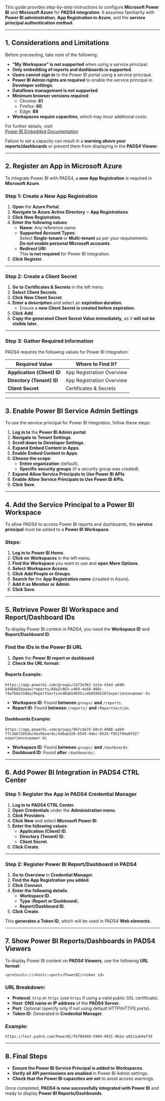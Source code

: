 This guide provides step-by-step instructions to configure **Microsoft Power BI** and **Microsoft Azure** for **PADS4 integration**. It assumes familiarity with **Power BI administration**, **App Registration in Azure**, and the **service principal authentication method**.

---

## **1. Considerations and Limitations**
Before proceeding, take note of the following:

- **"My Workspace" is not supported** when using a service principal.
- **Only embedding of reports and dashboards is supported**.
- **Users cannot sign in** to the Power BI portal using a service principal.
- **Power BI Admin rights are required** to enable the service principal in **Developer settings**.
- **Dataflows management is not supported**.
- **Minimum browser versions required**:
  - Chrome: **61**
  - Firefox: **60**
  - Edge: **88**
- **Workspaces require capacities**, which may incur additional costs.

For further details, visit:  
[Power BI Embedded Documentation](https://learn.microsoft.com/en-us/power-bi/developer/embedded/move-to-production)

Failure to set a capacity can result in a **warning above your reports/dashboards** or prevent them from displaying in the **PADS4 Viewer**.

---

## **2. Register an App in Microsoft Azure**
To integrate Power BI with PADS4, a **new App Registration** is required in **Microsoft Azure**.

### **Step 1: Create a New App Registration**
1. **Open** the **Azure Portal**.
2. **Navigate to** **Azure Active Directory** > **App Registrations**.
3. **Click** **New Registration**.
4. **Enter the following values**:
   - **Name**: Any reference name.
   - **Supported Account Types**:  
     Select **Single-tenant** or **Multi-tenant** as per your requirements.  
     **Do not enable personal Microsoft accounts**.
   - **Redirect URI**:  
     This **is not required** for Power BI integration.
5. **Click** **Register**.

---

### **Step 2: Create a Client Secret**
1. **Go to** **Certificates & Secrets** in the left menu.
2. **Select** **Client Secrets**.
3. **Click** **New Client Secret**.
4. **Enter a description** and select an **expiration duration**.
   - Ensure a **new Client Secret is created before expiration**.
5. **Click** **Add**.
6. **Copy the generated Client Secret Value immediately**, as it **will not be visible later**.

---

### **Step 3: Gather Required Information**
PADS4 requires the following values for Power BI integration:

| **Required Value**         | **Where to Find It?** |
|--------------------------|----------------------|
| **Application (Client) ID** | App Registration Overview |
| **Directory (Tenant) ID**  | App Registration Overview |
| **Client Secret**         | Certificates & Secrets |

---

## **3. Enable Power BI Service Admin Settings**
To use the service principal for Power BI integration, follow these steps:

1. **Log in to** the **Power BI Admin portal**.
2. **Navigate to** **Tenant Settings**.
3. **Scroll down to** **Developer Settings**.
4. **Expand** **Embed Content in Apps**.
5. **Enable** **Embed Content in Apps**.
6. **Choose the scope**:
   - **Entire organization** (default).
   - **Specific security groups** (if a security group was created).
7. **Expand** **Allow Service Principals to Use Power BI APIs**.
8. **Enable** **Allow Service Principals to Use Power BI APIs**.
9. **Click Save**.

---

## **4. Add the Service Principal to a Power BI Workspace**
To allow PADS4 to access Power BI reports and dashboards, the **service principal** must be added to a **Power BI Workspace**.

### **Steps:**
1. **Log in to** **Power BI Home**.
2. **Click on** **Workspaces** in the left menu.
3. **Find the Workspace** you want to use and **open More Options**.
4. **Select** **Workspace Access**.
5. **Click** **Add People or Groups**.
6. **Search for** the **App Registration name** (created in Azure).
7. **Add it as** **Member or Admin**.
8. **Click Save**.

---

## **5. Retrieve Power BI Workspace and Report/Dashboard IDs**
To display Power BI content in PADS4, you need the **Workspace ID** and **Report/Dashboard ID**.

### **Find the IDs in the Power BI URL**
1. **Open** the **Power BI report or dashboard**.
2. **Check the URL format:**

#### **Reports Example:**
```
https://app.powerbi.com/groups/2a72e361-1e1a-43ed-a048-b44b8d2baaae/reports/d4a2c463-c469-4a58-906c-74a7bbe158ba/ReportSectiond8ab5d035cceb8586528?experience=power-bi
```
- **Workspace ID**: Found **between** `groups/` **and** `/reports`.
- **Report ID**: Found **between** `/reports/` **and** `/ReportSection`.

#### **Dashboards Example:**
```
https://app.powerbi.com/groups/947c4e75-b0c4-4488-aab9-ffc2b67285db/dashboards/ed6ae326-b545-44ec-8524-f951f94a0fd2?experience=power-bi
```
- **Workspace ID**: Found **between** `groups/` **and** `/dashboards`.
- **Dashboard ID**: Found **after** `/dashboards/`.

---

## **6. Add Power BI Integration in PADS4 CTRL Center**
### **Step 1: Register the App in PADS4 Credential Manager**
1. **Log in to** **PADS4 CTRL Center**.
2. **Open** **Credentials** under the **Administration menu**.
3. **Click** **Providers**.
4. **Click** **New** and select **Microsoft Power BI**.
5. **Enter the following values**:
   - **Application (Client) ID**.
   - **Directory (Tenant) ID**.
   - **Client Secret**.
6. **Click** **Create**.

---

### **Step 2: Register Power BI Report/Dashboard in PADS4**
1. **Go to** **Overview** in **Credential Manager**.
2. **Find the App Registration you added**.
3. **Click** **Connect**.
4. **Enter the following details**:
   - **Workspace ID**.
   - **Type** (**Report or Dashboard**).
   - **Report/Dashboard ID**.
5. **Click** **Create**.

This **generates a Token ID**, which will be used in PADS4 **Web elements**.

---

## **7. Show Power BI Reports/Dashboards in PADS4 Viewers**
To display Power BI content on **PADS4 Viewers**, use the following **URL format**:

```
<protocol>://<host>:<port>/PowerBI/<token id>
```

### **URL Breakdown:**
- **Protocol**: `http` or `https` (use `https` if using a valid public SSL certificate).
- **Host**: **DNS name or IP address** of the **PADS4 Server**.
- **Port**: Optional (specify only if not using default HTTP/HTTPS ports).
- **Token ID**: Generated in **Credential Manager**.

### **Example:**
```
https://test.pads4.com/PowerBI/fb709440-5904-4931-962e-a02c1ab4af39
```

---

## **8. Final Steps**
- **Ensure the Power BI Service Principal is added to Workspaces**.
- **Verify all API permissions are enabled** in Power BI Admin settings.
- **Check that the Power BI capacities are set** to avoid access warnings.

Once completed, **PADS4 is now successfully integrated with Power BI** and ready to display **Power BI Reports/Dashboards**.